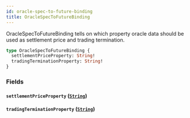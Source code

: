 ```yaml
---
id: oracle-spec-to-future-binding
title: OracleSpecToFutureBinding
---
```



OracleSpecToFutureBinding tells on which property oracle data should be
used as settlement price and trading termination.

```graphql
type OracleSpecToFutureBinding {
  settlementPriceProperty: String!
  tradingTerminationProperty: String!
}
```


### Fields

#### `settlementPriceProperty` ([`String`](/docs/v0.47/graphql/scalars/string))




#### `tradingTerminationProperty` ([`String`](/docs/v0.47/graphql/scalars/string))






